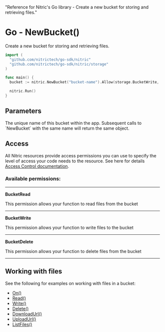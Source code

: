   "Reference for Nitric's Go library - Create a new bucket for storing and retrieving files."

# Go - NewBucket()

Create a new bucket for storing and retrieving files.

```go
import (
  "github.com/nitrictech/go-sdk/nitric"
  "github.com/nitrictech/go-sdk/nitric/storage"
)

func main() {
  bucket := nitric.NewBucket("bucket-name").Allow(storage.BucketWrite, storage.BucketRead, storage.BucketDelete)

  nitric.Run()
}
```

## Parameters

<Properties>
  <Property name="name" required type="string">
    The unique name of this bucket within the app. Subsequent calls to
    `NewBucket` with the same name will return the same object.
  </Property>
</Properties>

## Access

All Nitric resources provide access permissions you can use to specify the level of access your code needs to the resource. See here for details [Access Control documentation](/concepts/access-control).

### Available permissions:

---

**BucketRead**

This permission allows your function to read files from the bucket

---

**BucketWrite**

This permission allows your function to write files to the bucket

---

**BucketDelete**

This permission allows your function to delete files from the bucket

---

## Working with files

See the following for examples on working with files in a bucket:

- [On()](./bucket-on)
- [Read()](./bucket-read)
- [Write()](./bucket-write)
- [Delete()](./bucket-delete)
- [DownloadUrl()](./bucket-downloadurl)
- [UploadUrl()](./bucket-uploadurl)
- [ListFiles()](./bucket-listfiles)

